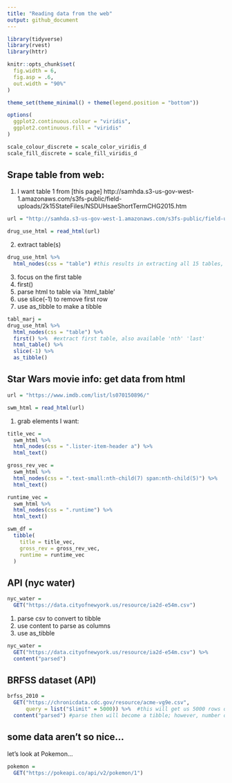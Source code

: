 ```yaml
---
title: "Reading data from the web"
output: github_document
---
```


```r
library(tidyverse)
library(rvest)
library(httr)

knitr::opts_chunk$set(
  fig.width = 6,
  fig.asp = .6,
  out.width = "90%"
)

theme_set(theme_minimal() + theme(legend.position = "bottom"))

options(
  ggplot2.continuous.colour = "viridis",
  ggplot2.continuous.fill = "viridis"
)

scale_colour_discrete = scale_color_viridis_d
scale_fill_discrete = scale_fill_viridis_d
```

## Srape table from web:

1. I want table 1 from [this page] http://samhda.s3-us-gov-west-1.amazonaws.com/s3fs-public/field-uploads/2k15StateFiles/NSDUHsaeShortTermCHG2015.htm

```r
url = "http://samhda.s3-us-gov-west-1.amazonaws.com/s3fs-public/field-uploads/2k15StateFiles/NSDUHsaeShortTermCHG2015.htm"

drug_use_html = read_html(url)
```

2. extract table(s)

```r
drug_use_html %>% 
  html_nodes(css = "table") #this results in extracting all 15 tables, we only want table 1. but still not tibble
```

3. focus on the first table
  1. first()
  2. parse html to table via `html_table'
  3. use slice(-1) to remove first row
  4. use as_tibble to make a tibble
```r
tabl_marj =
drug_use_html %>% 
  html_nodes(css = "table") %>% 
  first() %>%  #extract first table, also available 'nth' 'last'
  html_table() %>% 
  slice(-1) %>% 
  as_tibble()
```

## Star Wars movie info: get data from html
```r
url = "https://www.imdb.com/list/ls070150896/"

swm_html = read_html(url)
```

1. grab elements I want:
  
```r
title_vec = 
  swm_html %>% 
  html_nodes(css = ".lister-item-header a") %>% 
  html_text()

gross_rev_vec =
  swm_html %>% 
  html_nodes(css = ".text-small:nth-child(7) span:nth-child(5)") %>% 
  html_text()

runtime_vec =
  swm_html %>% 
  html_nodes(css = ".runtime") %>% 
  html_text()

swm_df =
  tibble(
    title = title_vec,
    gross_rev = gross_rev_vec,
    runtime = runtime_vec
  )
```


## API (nyc water)

```r
nyc_water =
  GET("https://data.cityofnewyork.us/resource/ia2d-e54m.csv")
```

1. parse csv to convert to tibble
2. use content to parse as columns
3. use as_tibble
```r
nyc_water =
  GET("https://data.cityofnewyork.us/resource/ia2d-e54m.csv") %>% 
  content("parsed")
```

## BRFSS dataset (API)
```r
brfss_2010 = 
  GET("https://chronicdata.cdc.gov/resource/acme-vg9e.csv", 
      query = list("$limit" = 5000)) %>%  #this will get us 5000 rows of data rather than 1000
  content("parsed") #parse then will become a tibble; however, number of rows is different from actual data...Use "?GET" for further guidance
```

## some data aren't so nice...
let's look at Pokemon...

```r
pokemon =
  GET("https://pokeapi.co/api/v2/pokemon/1")
```


